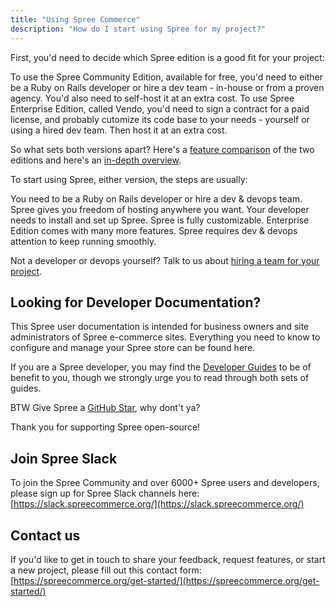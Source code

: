 ```yaml
---
title: "Using Spree Commerce"
description: "How do I start using Spree for my project?"
---
```


First, you'd need to decide which Spree edition is a good fit for your project:

<CardGroup cols={2}>
  <Card title="Community Edition" href="https://github.com/spree/spree/">
    To use the Spree Community Edition, available for free, you'd need to either be a Ruby on Rails developer or hire a dev team - in-house or from a proven agency. You'd also need to self-host it at an extra cost.
  </Card>

  <Card title="Enterprise Edition" href="https://www.getvendo.com/">
    To use Spree Enterprise Edition, called Vendo, you'd need to sign a contract for a paid license, and probably cutomize its code base to your needs - yourself or using a hired dev team. Then host it at an extra cost.
  </Card>
</CardGroup>

So what sets both versions apart? Here's a [feature comparison](https://spreecommerce.org/pricing/) of the two editions and here's an [in-depth overview](https://spreecommerce.org/spree-commerce-version-comparison-community-edition-vs-enterprise-edition/).

To start using Spree, either version, the steps are usually:

<Steps>
  <Step title="Hire a development team">
    You need to be a Ruby on Rails developer or hire a dev & devops team.
  </Step>

  <Step title="Setup Hosting">
    Spree gives you freedom of hosting anywhere you want.
  </Step>

  <Step title="Install Spree">
    Your developer needs to install and set up Spree.
  </Step>

  <Step title="Customize Spree">
    Spree is fully customizable. Enterprise Edition comes with many more features.
  </Step>

  <Step title="Maintain & Optimize Spree">
    Spree requires dev & devops attention to keep running smoothly.
  </Step>
</Steps>

<Tip>Not a developer or devops yourself? Talk to us about [hiring a team for your project](https://spreecommerce.org/get-started/).</Tip>

## Looking for Developer Documentation?

This Spree user documentation is intended for business owners and site administrators of Spree e-commerce sites. Everything you need to know to configure and manage your Spree store can be found here.

If you are a Spree developer, you may find the [Developer Guides](/docs//developer) to be of benefit to you, though we strongly urge you to read through both sets of guides.

BTW Give Spree a [GitHub Star](https://)<Icon icon="star" iconType="solid" color="#FFD43B" />, why dont't ya?

Thank you for supporting Spree open-source! <Icon icon="heart" iconType="solid" color="#FF0000" />

## Join Spree Slack

To join the Spree Community and over 6000+ Spree users and developers, please sign up for Spree Slack channels here: [https://slack.spreecommerce.org/](https://slack.spreecommerce.org/)

## Contact us

If you'd like to get in touch to share your feedback, request features, or start a new project, please fill out this contact form: [https://spreecommerce.org/get-started/](https://spreecommerce.org/get-started/)